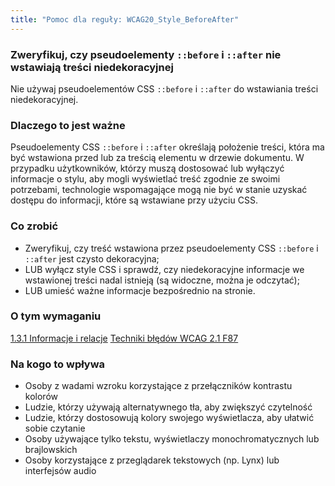 ```yaml
---
title: "Pomoc dla reguły: WCAG20_Style_BeforeAfter"
---
```


<div className="toolHelp">
<Row>
<Column colLg={16} colMd={8} colSm={4} className="toolHead">

### Zweryfikuj, czy pseudoelementy `::before` i `::after` nie wstawiają treści niedekoracyjnej

<div id="locLevel"></div>

Nie używaj pseudoelementów CSS `::before` i `::after` do wstawiania treści niedekoracyjnej.

</Column>
</Row>
<Row>
<Column colLg={11} colMd={5} colSm={4} className="toolMain">

### Dlaczego to jest ważne

Pseudoelementy CSS `::before` i `::after` określają położenie treści, która ma być wstawiona przed lub za treścią elementu  w drzewie dokumentu. W przypadku użytkowników, którzy muszą dostosować lub wyłączyć informacje o stylu, aby mogli wyświetlać treść zgodnie ze swoimi potrzebami, technologie wspomagające mogą nie być w stanie uzyskać dostępu do informacji, które są wstawiane przy użyciu CSS.

<div id="locSnippet"></div>

### Co zrobić

 * Zweryfikuj, czy treść wstawiona przez pseudoelementy CSS `::before` i `::after` jest czysto dekoracyjna;
 * LUB wyłącz style CSS i sprawdź, czy niedekoracyjne informacje we wstawionej treści nadal istnieją (są widoczne, można je odczytać);
 * LUB umieść ważne informacje bezpośrednio na stronie.
 
</Column>
<Column colLg={5} colMd={3} colSm={4} className="toolLeft">

### O tym wymaganiu

[1.3.1 Informacje i relacje](http://www.ibm.com/able/guidelines/ci162/info_and_relationships.html)
[Techniki błędów WCAG 2.1 F87](https://www.w3.org/WAI/WCAG21/Techniques/failures/F87.html)

### Na kogo to wpływa

 * Osoby z wadami wzroku korzystające z przełączników kontrastu kolorów
 * Ludzie, którzy używają alternatywnego tła, aby zwiększyć czytelność
 * Ludzie, którzy dostosowują kolory swojego wyświetlacza, aby ułatwić sobie czytanie
 * Osoby używające tylko tekstu, wyświetlaczy monochromatycznych lub brajlowskich
 * Osoby korzystające z przeglądarek tekstowych (np. Lynx) lub interfejsów audio




</Column>
</Row>
</div>

